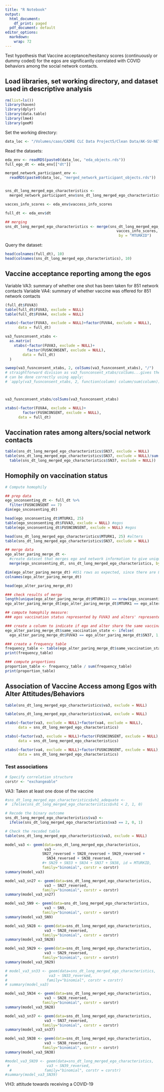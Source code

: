 ```yaml
---
title: "R Notebook"
output:
  html_document:
    df_print: paged
  pdf_document: default
editor_options: 
  markdown: 
    wrap: 72
---
```


Test hypothesis that Vaccine acceptance/hesitancy scores (continuously or dummy coded) for the egos are significantly correlated with 
COVID behaviors among the social network contacts. 

## Load libraries, set working directory, and dataset used in descriptive analysis

```r
rm(list=ls())
library(haven)
library(dplyr)
library(data.table)
library(lme4)
library(geeM)
```

Set the working directory:

```r
data_loc <- "/Volumes/caas/CADRE CLC Data Project5/Clean Data/AK-SU-NETWORKS-ROUT/"
```

Read the datasets:

```r

eda_env <- readRDS(paste0(data_loc, "eda_objects.rds"))
full_ego_dt <- eda_env[["dt"]]

merged_network_participant_env <- 
  readRDS(paste0(data_loc, "merged_network_participant_objects.rds"))


sns_dt_long_merged_ego_characteristics <- 
  merged_network_participant_env$sns_dt_long_merged_ego_characteristics

vacces_info_scores <- eda_env$vaccess_info_scores

full_dt <- eda_env$dt

## merging
sns_dt_long_merged_ego_characteristics <- merge(sns_dt_long_merged_ego_characteristics,
                                                   vacces_info_scores,
                                                    by = "MTURKID")
```

Query the dataset:

```r
head(colnames(full_dt), 10)
head(colnames(sns_dt_long_merged_ego_characteristics), 10)
```

## Vaccine acceptance reporting among the egos

Variable VA3: summary of whether one shot has been taken for 851 network contacts
Variable VA4: summary of whether vaccine was offered for 851 network contacts

```r
(full_dt$FUVA3)
table(full_dt$FUVA3, exclude = NULL)
table(full_dt$FUVA4, exclude = NULL)

xtabs(~factor(FUVA3, exclude = NULL)+factor(FUVA4, exclude = NULL), 
      data = full_dt)

va3_fusnconsent_xtabs <- 
  as.matrix(
    xtabs(~factor(FUVA3, exclude = NULL)+
          factor(FUSNCONSENT, exclude = NULL), 
        data = full_dt)
  )

sweep(va3_fusnconsent_xtabs, 2, colSums(va3_fusnconsent_xtabs), "/")
# straightforward division as va3_fusnconsent_xtabs/colSums...gives the wrong answer
# can be done correctly using apply: 
# `apply(va3_fusnconsent_xtabs, 2, function(column) column/sum(column))`



va3_fusnconsent_xtabs/colSums(va3_fusnconsent_xtabs)

xtabs(~factor(FUVA4, exclude = NULL)+
        factor(FUSNCONSENT, exclude = NULL), 
      data = full_dt)

```

## Vaccination rates among alters/social network contacts

```r
table(sns_dt_long_merged_ego_characteristics$SN37, exclude = NULL)
table(sns_dt_long_merged_ego_characteristics$SN37, exclude = NULL)/sum(
  table(sns_dt_long_merged_ego_characteristics$SN37, exclude = NULL))
```


## Homophily on vaccination status 

```r
# Compute homophily

## prep data
ego_snconsenting_dt <- full_dt %>%
  filter(FUSNCONSENT == 7)
dim(ego_snconsenting_dt)  

head(ego_snconsenting_dt$MTURK1, 25)
table(ego_snconsenting_dt$FUVA3, exclude = NULL) #egos
table(ego_snconsenting_dt$FUSNCONSENT, exclude = NULL) #egos

head(sns_dt_long_merged_ego_characteristics$MTURK1, 25) #alters
table(sns_dt_long_merged_ego_characteristics$SN37, exclude = NULL)

## merge data
ego_alter_paring_merge_dt <-
  #create dataset that merges ego and network information to give unique ego-alter pairs 
  merge(ego_snconsenting_dt, sns_dt_long_merged_ego_characteristics, by = "MTURK1", all.x = TRUE)

dim(ego_alter_paring_merge_dt) #851 rows as expected, since there are 851 ego-alter pairings
colnames(ego_alter_paring_merge_dt)

head(ego_alter_paring_merge_dt) 

### check results of merge
length(unique(ego_alter_paring_merge_dt$MTURK1)) == nrow(ego_snconsenting_dt)
ego_alter_paring_merge_dt[ego_alter_paring_merge_dt$MTURK1 == ego_alter_paring_merge_dt$MTURK1[[1]],]

## compute homophily measure:
### egos vaccination status represented by FUVA3 and alters' represented by SN37

### create a column to indicate if ego and alter share the same vaccination state
ego_alter_paring_merge_dt$same_vaccination_state <- ifelse(
  ego_alter_paring_merge_dt$FUVA3 == ego_alter_paring_merge_dt$SN37, 1, 0)

### create a frequency table
frequency_table <- table(ego_alter_paring_merge_dt$same_vaccination_state, exclude = NULL)
print(frequency_table)

### compute proportions 
proportion_table <- frequency_table / sum(frequency_table)
print(proportion_table)


```


## Association of Vaccine Access among Egos with Alter Attitudes/Behaviors

```r
table(sns_dt_long_merged_ego_characteristics$va3, exclude = NULL)

table(sns_dt_long_merged_ego_characteristics$va4, exclude = NULL)

xtabs(~factor(va3, exclude = NULL)+factor(va4, exclude = NULL), 
      data = sns_dt_long_merged_ego_characteristics)

xtabs(~factor(va3, exclude = NULL)+factor(FUSNCONSENT, exclude = NULL), 
      data = sns_dt_long_merged_ego_characteristics)

xtabs(~factor(va4, exclude = NULL)+factor(FUSNCONSENT, exclude = NULL), 
      data = sns_dt_long_merged_ego_characteristics)

```


### Test associations

```r
# Specify correlation structure
corstr <- "exchangeable"
```

VA3: Taken at least one dose of the vaccine

```r
#sns_dt_long_merged_ego_characteristics$vh1_adequate <- 
#  ifelse(sns_dt_long_merged_ego_characteristics$vh1 < 2, 1, 0)

# Recode the binary outcome
sns_dt_long_merged_ego_characteristics$va3 <- 
  ifelse(sns_dt_long_merged_ego_characteristics$va3 == 2, 0, 1)

# Check the recoded table
table(sns_dt_long_merged_ego_characteristics$va3, exclude = NULL)

model_va3 <- geem(data=sns_dt_long_merged_ego_characteristics, 
                  va3 ~ 
                 SN27_reversed + SN28_reversed + SN29_reversed +
                   SN34_reversed + SN38_reversed,
                 #+ SN29 + SN33 + SN34 + SN37 + SN38, id = MTURKID, 
                 family="binomial", corstr = corstr)
summary(model_va3)

model_va3_sn27 <- geem(data=sns_dt_long_merged_ego_characteristics, 
                  va3 ~ SN27_reversed,
                 family="binomial", corstr = corstr)
summary(model_va3_sn27)

model_va3_SN9 <- geem(data=sns_dt_long_merged_ego_characteristics, 
                  va3 ~ SN9,
                 family="binomial", corstr = corstr)
summary(model_va3_SN9)

model_va3_SN28 <- geem(data=sns_dt_long_merged_ego_characteristics, 
                  va3 ~ SN28_reversed,
                 family="binomial", corstr = corstr)
summary(model_va3_SN28)

model_va3_SN29 <- geem(data=sns_dt_long_merged_ego_characteristics, 
                  va3 ~ SN29_reversed,
                 family="binomial", corstr = corstr)
summary(model_va3_SN29)

# model_va3_sn33 <- geem(data=sns_dt_long_merged_ego_characteristics, 
#                   va3 ~ SN33_reversed,
#                  family="binomial", corstr = corstr)
# summary(model_va3)

model_va3_SN34 <- geem(data=sns_dt_long_merged_ego_characteristics, 
                  va3 ~ SN28_reversed,
                 family="binomial", corstr = corstr)
summary(model_va3_SN28)

model_va3_sn37 <- geem(data=sns_dt_long_merged_ego_characteristics, 
                  va3 ~ SN37_reversed,
                 family="binomial", corstr = corstr)
summary(model_va3_sn37)

model_va3_SN38 <- geem(data=sns_dt_long_merged_ego_characteristics, 
                  va3 ~ SN38_reversed,
                 family="binomial", corstr = corstr)
summary(model_va3_SN38)

#model_va3_SN39 <- geem(data=sns_dt_long_merged_ego_characteristics, 
 #                 va3 ~ SN39_reversed,
  #               family="binomial", corstr = corstr)
#summary(model_va3_SN39)
```

VH3: attitude towards receiving a COVID-19 

